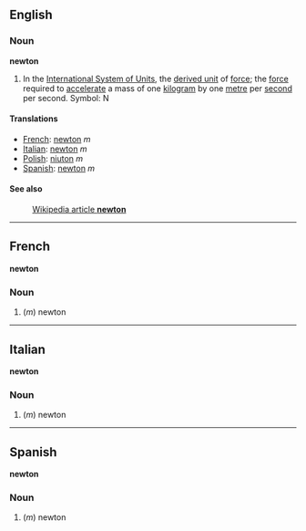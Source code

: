 ==English==
===Noun===
'''newton'''

#In the [[International System of Units]], the [[derived unit]] of [[force]]; the [[force]] required to [[accelerate]] a mass of one [[kilogram]] by one [[metre]] per [[second]] per second.  Symbol: N

====Translations====

*[[French]]: [[newton]] ''m''
*[[Italian]]: [[newton]] ''m''
*[[Polish]]: [[niuton]] ''m''
*[[Spanish]]: [[newton]] ''m''

====See also====
:[[en:newton|Wikipedia article '''newton''']]

----

==French==
'''newton'''

===Noun===

#(''m'') newton

----

==Italian==
'''newton'''

===Noun===

#(''m'') newton

----

==Spanish==
'''newton'''

===Noun===

#(''m'') newton